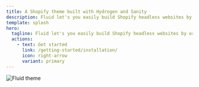 ```yaml
---
title: A Shopify theme built with Hydrogen and Sanity
description: Fluid let's you easily build Shopify headless websites by organizing your content with the Sanity CMS.
template: splash
hero:
  tagline: Fluid let's you easily build Shopify headless websites by organizing your content with Sanity.
  actions:
    - text: Get started
      link: /getting-started/installation/
      icon: right-arrow
      variant: primary
---
```



<div class="mx-auto max-w-3xl">
  <Image
    class="rounded-lg shadow"
    src={heroImage}
    widths={[240, 540, 768, 1400, heroImage.width]}
    sizes={`(min-width: 768px) 768px, 100vw`}
    alt="Fluid theme"
  />
</div>
